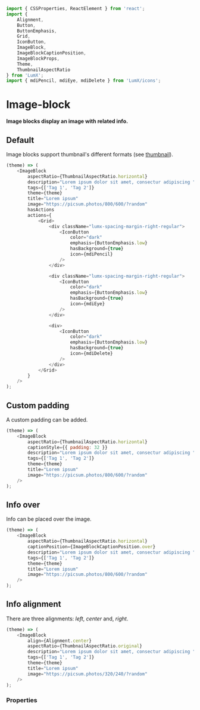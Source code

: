 ```javascript import
import { CSSProperties, ReactElement } from 'react';
import {
    Alignment,
    Button,
    ButtonEmphasis,
    Grid,
    IconButton,
    ImageBlock,
    ImageBlockCaptionPosition,
    ImageBlockProps,
    Theme,
    ThumbnailAspectRatio
} from 'LumX';
import { mdiPencil, mdiEye, mdiDelete } from 'LumX/icons';

```

# Image-block

**Image blocks display an image with related info.**

## Default

Image blocks support thumbnail's different formats (see [thumbnail](/thumbnail)).

```javascript jsx withThemeSwitcher disableGrid
(theme) => (
    <ImageBlock
        aspectRatio={ThumbnailAspectRatio.horizontal}
        description="Lorem ipsum dolor sit amet, consectur adipiscing "
        tags={['Tag 1', 'Tag 2']}
        theme={theme}
        title="Lorem ipsum"
        image="https://picsum.photos/800/600/?random"
        hasActions
        actions={
            <Grid>
                <div className="lumx-spacing-margin-right-regular">
                    <IconButton
                        color="dark"
                        emphasis={ButtonEmphasis.low}
                        hasBackground={true}
                        icon={mdiPencil}
                    />
                </div>

                <div className="lumx-spacing-margin-right-regular">
                    <IconButton
                        color="dark"
                        emphasis={ButtonEmphasis.low}
                        hasBackground={true}
                        icon={mdiEye}
                    />
                </div>

                <div>
                    <IconButton
                        color="dark"
                        emphasis={ButtonEmphasis.low}
                        hasBackground={true}
                        icon={mdiDelete}
                    />
                </div>
            </Grid>
        }
    />
);
```

## Custom padding

A custom padding can be added.

```javascript jsx withThemeSwitcher disableGrid
(theme) => (
    <ImageBlock
        aspectRatio={ThumbnailAspectRatio.horizontal}
        captionStyle={{ padding: 32 }}
        description="Lorem ipsum dolor sit amet, consectur adipiscing "
        tags={['Tag 1', 'Tag 2']}
        theme={theme}
        title="Lorem ipsum"
        image="https://picsum.photos/800/600/?random"
    />
);
```

## Info over

Info can be placed over the image.

```javascript jsx withThemeSwitcher disableGrid
(theme) => (
    <ImageBlock
        aspectRatio={ThumbnailAspectRatio.horizontal}
        captionPosition={ImageBlockCaptionPosition.over}
        description="Lorem ipsum dolor sit amet, consectur adipiscing "
        tags={['Tag 1', 'Tag 2']}
        theme={theme}
        title="Lorem ipsum"
        image="https://picsum.photos/800/600/?random"
    />
);
```

## Info alignment

There are three alignments: _left_, _center_ and, _right_.

```javascript jsx withThemeSwitcher disableGrid
(theme) => (
    <ImageBlock
        align={Alignment.center}
        aspectRatio={ThumbnailAspectRatio.original}
        description="Lorem ipsum dolor sit amet, consectur adipiscing "
        tags={['Tag 1', 'Tag 2']}
        theme={theme}
        title="Lorem ipsum"
        image="https://picsum.photos/320/240/?random"
    />
);
```

### Properties

<PropTable component="ImageBlock" />
